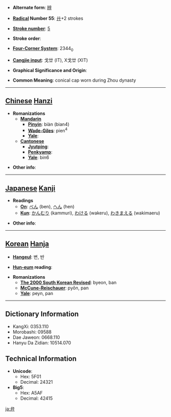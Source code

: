 * '''Alternate form''': [[辨]]

* '''[[Wiktionary:Chinese radical index| Radical]] Number 55''': [[Wiktionary:Chinese radical index 廾|廾]]+2 strokes

* '''[[Wiktionary:Chinese total strokes index|Stroke number]]''': [[Wiktionary:Chinese total strokes index 5|5]]

* '''Stroke order''': 

* '''[[Wiktionary:Chinese four corner index|Four-Corner System]]''': 2344<sub>0</sub>

* '''[[Wiktionary:Chinese Cangjie index|Cangjie input]]''': 戈廿 (IT), X戈廿 (XIT)

* '''Graphical Significance and Origin''': 

* '''Common Meaning''': conical cap worn during Zhou dynasty

----

== [[Chinese]] [[Hanzi]] ==

* '''Romanizations'''
** '''[[Mandarin]]'''
*** '''[[Pinyin]]''': biàn (bian4)
*** '''[[Wade-Giles]]''': pien<sup>4</sup>
*** '''[[Yale]]''': 
** '''[[Cantonese]]'''
*** '''[[Jyutping]]''':
*** '''[[Penkyamp]]''': 
*** '''[[Yale]]''': bin6

* '''Other info''': 

----

== [[Japanese]] [[Kanji]] ==

* '''Readings'''
** '''[[On]]''': [[べん]] (ben), [[へん]] (hen)
** '''[[Kun]]''': [[かんむり]] (kammuri), [[わける]] (wakeru), [[わきまえる]] (wakimaeru)

* '''Other info''':  

----

== [[Korean]] [[Hanja]] ==

* '''[[Hangeul]]''': 변, 반

* '''[[Hun-eum]] reading''': 

* '''Romanizations'''
** '''[[The 2000 South Korean Revised Romanization|The 2000 South Korean Revised]]''': byeon, ban
** '''[[McCune-Reischauer]]''': pyŏn, pan
** '''[[Yale]]''': peyn, pan

----

== Dictionary Information ==

* KangXi: 0353.110
* Morobashi: 09588
* Dae Jaweon: 0668.110
* Hanyu Da Zidian: 10514.070

== Technical Information ==

* '''Unicode''':
** Hex: 5F01
** Decimal: 24321
* '''Big5''':
** Hex: A5AF
** Decimal: 42415

[[ja:弁]]